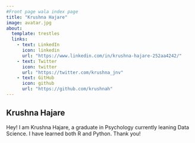 ---
#Front page wala index page 
title: "Krushna Hajare"
image: avatar.jpg
about:
  template: trestles
  links:
    - text: LinkedIn
      icon: linkedin
      url: "https://www.linkedin.com/in/krushna-hajare-252aa4242/"
    - text: Twitter
      icon: twitter
      url: "https://twitter.com/krushna_jnv"
    - text: GitHub
      icon: github
      url: "https://github.com/krushnah"
---

## Krushna Hajare

Hey! I am Krushna Hajare, a graduate in Psychology currently leaning Data Science. I have learned both R and Python. 
Thank you!


